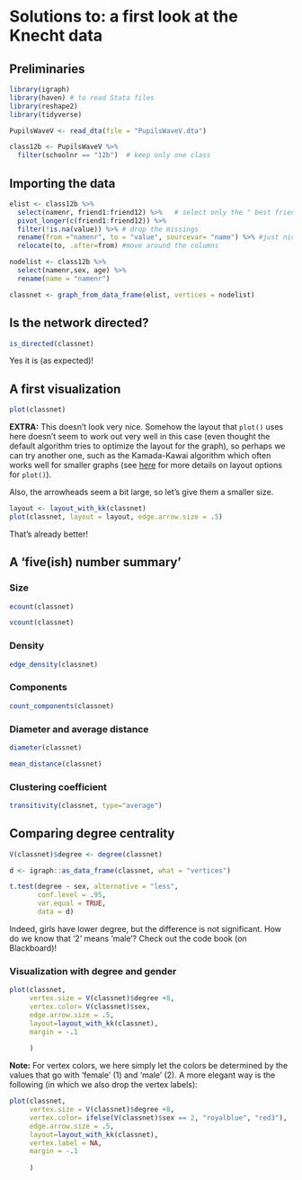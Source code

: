 # Solutions to: a first look at the Knecht data

## Preliminaries

```r
library(igraph)
library(haven) # to read Stata files
library(reshape2)
library(tidyverse)
```

```r
PupilsWaveV <- read_dta(file = "PupilsWaveV.dta")
```


```r
class12b <- PupilsWaveV %>% 
  filter(schoolnr == "12b")  # keep only one class
```



## Importing the data

```r
elist <- class12b %>% 
  select(namenr, friend1:friend12) %>%   # select only the " best friends"  network
  pivot_longer(c(friend1:friend12)) %>% 
  filter(!is.na(value)) %>% # drop the missings
  rename(from ="namenr", to = "value", sourcevar= "name") %>% #just nice for interpretation
  relocate(to, .after=from) #move around the columns

```

```r
nodelist <- class12b %>% 
  select(namenr,sex, age) %>% 
  rename(name = "namenr")
```

```r
classnet <- graph_from_data_frame(elist, vertices = nodelist)
```

## Is the network directed?

```r
is_directed(classnet)
```

Yes it is (as expected)!

## A first visualization

```r
plot(classnet)
```

**EXTRA:** This doesn't look very nice. Somehow the layout that `plot()` uses here doesn't seem to work out very well in this case (even thought the default algorithm tries to optimize the layout for the graph), so perhaps we can try another one, such as the Kamada-Kawai algorithm which often works well for smaller graphs (see [here](https://r.igraph.org/articles/igraph.html#drawing-a-graph-using-a-layout) for more details on layout options for `plot()`).

Also, the arrowheads seem a bit large, so let's give them a smaller size.

```r
layout <- layout_with_kk(classnet)
plot(classnet, layout = layout, edge.arrow.size = .5)
```

That's already better!

## A 'five(ish) number summary'

### Size

```r
ecount(classnet)
```

```r
vcount(classnet)
```

### Density

```r
edge_density(classnet)
```

### Components

```r
count_components(classnet)
```

### Diameter and average distance

```r
diameter(classnet)
```

```r
mean_distance(classnet)
```

### Clustering coefficient

```r
transitivity(classnet, type="average")
```

## Comparing degree centrality

```r
V(classnet)$degree <- degree(classnet)
```

```r
d <- igraph::as_data_frame(classnet, what = "vertices")

t.test(degree ~ sex, alternative = "less", 
       conf.level = .95, 
       var.equal = TRUE, 
       data = d)

```

Indeed, girls have lower degree, but the difference is not significant. How do we know that '2' means 'male'? Check out the code book (on Blackboard)!

### Visualization with degree and gender

```r
plot(classnet, 
     vertex.size = V(classnet)$degree +8, 
     vertex.color= V(classnet)$sex, 
     edge.arrow.size = .5,
     layout=layout_with_kk(classnet),
     margin = -.1
     
     )
```

**Note:** For vertex colors, we here simply let the colors be determined by the values that go with 'female' (1) and 'male' (2). A more elegant way is the following (in which we also drop the vertex labels):

```r
plot(classnet, 
     vertex.size = V(classnet)$degree +8, 
     vertex.color= ifelse(V(classnet)$sex == 2, "royalblue", "red3"), 
     edge.arrow.size = .5,
     layout=layout_with_kk(classnet),
     vertex.label = NA,
     margin = -.1
     
     )
```




